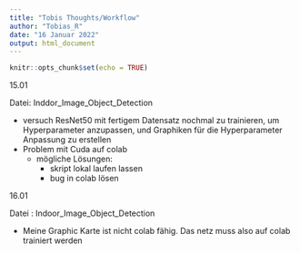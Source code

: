 ```yaml
---
title: "Tobis Thoughts/Workflow"
author: "Tobias_R"
date: "16 Januar 2022"
output: html_document
---
```


```r
knitr::opts_chunk$set(echo = TRUE)
```

15.01

Datei: Inddor_Image_Object_Detection

- versuch ResNet50 mit fertigem Datensatz nochmal zu trainieren, um Hyperparameter anzupassen, und Graphiken für die Hyperparameter Anpassung zu erstellen
- Problem mit Cuda auf colab
  - mögliche Lösungen: 
    - skript lokal laufen lassen
    - bug in colab lösen

16.01

Datei : Indoor_Image_Object_Detection

- Meine Graphic Karte ist nicht colab fähig. Das netz muss also auf colab trainiert werden
